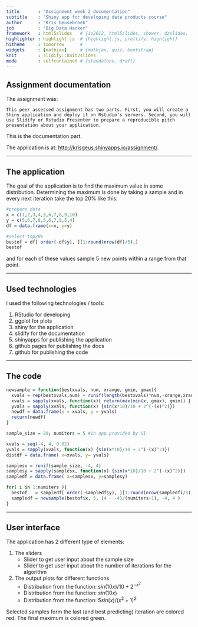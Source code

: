 ```yaml
---
title       : "Assignment week 2 documentation"
subtitle    : "Shiny app for developing data products course"
author      : "Kris Geusebroek"
job         : "Big Data Hacker"
framework   : html5slides   # {io2012, html5slides, shower, dzslides, ...}
highlighter : highlight.js  # {highlight.js, prettify, highlight}
hitheme     : tomorrow      # 
widgets     : [mathjax]     # {mathjax, quiz, bootstrap}
knit        : slidify::knit2slides
mode        : selfcontained # {standalone, draft}
---
```


## Assignment documentation

The assignment was:

``This peer assessed assignment has two parts. First, you will create a Shiny application and deploy it on Rstudio's servers. Second, you will use Slidify or Rstudio Presenter to prepare a reproducible pitch presentation about your application.``

This is the documentation part.  

The application is at: [http://krisgeus.shinyapps.io/assignment/](http://krisgeus.shinyapps.io/assignment/). 

---

## The application
The goal of the application is to find the maximum value in some distribution. 
Determining the maximum is done by taking a sample and in every next iteration take the top 20% like this:
```r
#prepare data
x = c(1,2,3,4,5,6,7,8,9,10)
y = c(5,6,7,8,5,6,7,8,5,4)
df = data.frame(x=x, y=y)

#select top20%
bestof = df[ order(-df$y), ][1:round(nrow(df)/5),]
bestof
```
and for each of these values sample 5 new points within a range from that point.

---

## Used technologies
I used the following technologies / tools:

1. RStudio for developing
2. ggplot for plots
3. shiny for the application
4. slidify for the documentation
5. shinyapps for publishing the application
6. github pages for publishing the docs
7. github for publishing the code

---

## The code
```r
newsample = function(bestxvals, num, xrange, gmin, gmax){
  xvals = rep(bestxvals,num) + runif(length(bestxvals)*num,-xrange,xrange)
  xvals = sapply(xvals, function(x){ return(max(min(x, gmax), gmin)) } ) 
  yvals = sapply(xvals, function(x) {sin(x*10)/10 + 2^(-(x)^2)})
  newdf = data.frame(x = xvals, y = yvals)
  return(newdf)
}

sample_size = 20; numiters = 5 #in app provided by UI

xvals = seq(-4, 4, 0.02)
yvals = sapply(xvals, function(x) {sin(x*10)/10 + 2^(-(x)^2)})
distdf = data.frame( x=xvals, y= yvals)

samplesx = runif(sample_size, -4, 4)
samplesy = sapply(samplesx, function(x) {sin(x*10)/10 + 2^(-(x)^2)})
sampledf = data.frame( x=samplesx, y=samplesy)

for( i in 1:numiters ){
  bestof   = sampledf[ order(-sampledf$y), ][1:round(nrow(sampledf)/5),]
  sampledf = newsample(bestof$x, 5, (4 - -4)/(numiters+1), -4, 4 )
}
```

---

## User interface 
The application has 2 different type of elements:

1. The sliders
    - Slider to get user input about the sample size
    - Slider to get user input about the number of iterations for the algorithm

2. The output plots for different functions
    - Distribution from the function: $sin(10x)/10 + 2^{-x^2}$
    - Distribution from the function: $sin(10x)$
    - Distribution from the function: $5sin(x)/(x^2+1)^2$

Selected samples form the last (and best predicting) iteration are colored red. The final maximum is colored green.
